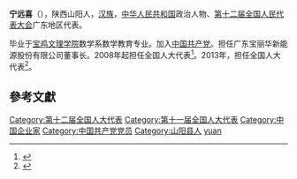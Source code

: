 '''宁远喜'''（{{bd|1970年||}}），陕西山阳人，[[汉族|汉族]]，[[中华人民共和国|中华人民共和国]]政治人物、[[第十二届全国人民代表大会|第十二届全国人民代表大会]]广东地区代表。

毕业于[[宝鸡文理学院|宝鸡文理学院]]数学系数学教育专业。加入[[中国共产党|中国共产党]]。担任广东宝丽华新能源股份有限公司董事长。2008年起担任全国人大代表<ref>{{cite news|title=全国人大代表信息-宁远喜|url=http://210.82.31.1:8084/delegate/viewDelegate.action?dbid=111808|accessdate=2013-04-05|newspaper=全国人大网|archive-url=https://web.archive.org/web/20140522052459/http://www.npc.gov.cn/delegate/viewDelegate.action?dbid=111808|archive-date=2014-05-22|dead-url=yes}}</ref>。2013年，担任全国人大代表<ref>{{cite news|title=全国人大代表信息-宁远喜|url=http://210.82.31.1:8084/delegate/viewDelegate.action?dbid=121782|accessdate=2013-04-05|newspaper=全国人大网|archive-url=https://web.archive.org/web/20140522053019/http://www.npc.gov.cn/delegate/viewDelegate.action?dbid=121782|archive-date=2014-05-22|dead-url=yes}}</ref>。

==參考文獻==
{{reflist}}
{{中国人物小作品}}
{{DEFAULTSORT:ning yuanxi}}
[[Category:第十二届全国人大代表|Category:第十二届全国人大代表]]
[[Category:第十一届全国人大代表|Category:第十一届全国人大代表]]
[[Category:中国企业家|Category:中国企业家]]
[[Category:中国共产党党员|Category:中国共产党党员]]
[[Category:山阳县人|Category:山阳县人]]
[[Category:寧姓|yuan]]